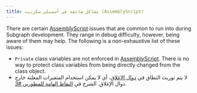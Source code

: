 ```yaml
---
title: مشاكل شائعة في أسمبلي سكريبت (AssemblyScript)
---
```


There are certain [AssemblyScript](https://github.com/AssemblyScript/assemblyscript) issues that are common to run into during Subgraph development. They range in debug difficulty, however, being aware of them may help. The following is a non-exhaustive list of these issues:

- `Private` class variables are not enforced in [AssemblyScript](https://www.assemblyscript.org/status.html#language-features). There is no way to protect class variables from being directly changed from the class object.
- لا يتم توريث النطاق في [دوال الإغلاق](https://www.assemblyscript.org/status.html#on-closures)، أي لا يمكن استخدام المتغيرات المعلنة خارج دوال الإغلاق. الشرح في [ النقاط الهامة للمطورين #3](https://www.youtube.com/watch?v=1-8AW-lVfrA&t=3243s).
